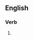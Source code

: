 ==English==

===Verb===
{{head|en|present participle}}

# {{present participle of|laicize|lang=en|nocat=1}}